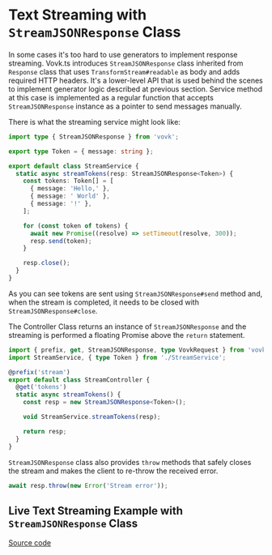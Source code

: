 
# Text Streaming with `StreamJSONResponse` Class

In some cases it's too hard to use generators to implement response streaming. Vovk.ts introduces `StreamJSONResponse` class inherited from `Response` class that uses `TransformStream#readable` as body and adds required HTTP headers. 
It's a lower-level API that is used behind the scenes to implement generator logic described at previous section.
Service method at this case is implemented as a regular function that accepts `StreamJSONResponse` instance as a pointer to send messages manually.

There is what the streaming service might look like:

```ts filename="/src/modules/stream/StreamService.ts"
import type { StreamJSONResponse } from 'vovk';

export type Token = { message: string };

export default class StreamService {
  static async streamTokens(resp: StreamJSONResponse<Token>) {
    const tokens: Token[] = [
      { message: 'Hello,' },
      { message: ' World' },
      { message: '!' },
    ];

    for (const token of tokens) {
      await new Promise((resolve) => setTimeout(resolve, 300));
      resp.send(token);
    }

    resp.close();
  }
}
```

As you can see tokens are sent using `StreamJSONResponse#send` method and, when the stream is completed, it needs to be closed with `StreamJSONResponse#close`.

The Controller Class returns an instance of `StreamJSONResponse` and the streaming is performed a floating Promise above the `return` statement.

```ts
import { prefix, get, StreamJSONResponse, type VovkRequest } from 'vovk';
import StreamService, { type Token } from './StreamService';

@prefix('stream')
export default class StreamController {
  @get('tokens')
  static async streamTokens() {
    const resp = new StreamJSONResponse<Token>();

    void StreamService.streamTokens(resp);

    return resp;
  }
}
```

`StreamJSONResponse` class also provides `throw` methods that safely closes the stream and makes the client to re-throw the received error.

```ts
await resp.throw(new Error('Stream error'));
```


## Live Text Streaming Example with `StreamJSONResponse` Class

<div className="doc-live-example">
    <LiveStreamJSONResponseExample />
</div>
<Tabs items={['Service', 'Controller', 'Component']}>
  <Tabs.Tab><StreamService /></Tabs.Tab>
  <Tabs.Tab><StreamJSONResponseObjectController /></Tabs.Tab>
  <Tabs.Tab><StreamExample /></Tabs.Tab>
</Tabs>

[Source code](https://github.com/finom/vovk-examples)